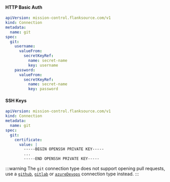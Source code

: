 #### HTTP Basic Auth
```yaml
apiVersion: mission-control.flanksource.com/v1
kind: Connection
metadata:
  name: git
spec:
  git:
    username:
      valueFrom:
        secretKeyRef:
          name: secret-name
          key: username
    password:
      valueFrom:
        secretKeyRef:
          name: secret-name
          key: password
```


#### SSH Keys

```yaml
apiVersion: mission-control.flanksource.com/v1
kind: Connection
metadata:
  name: git
spec:
  git:
    certificate:
      value: |
        -----BEGIN OPENSSH PRIVATE KEY-----
        ...
        -----END OPENSSH PRIVATE KEY-----

```

:::warning
The `git` connection type does not support opening pull requests, use a [`github`](./github), [`gitlab`](./gitlab) or [`azureDevops`](./azure-devops) connection type instead.
:::
